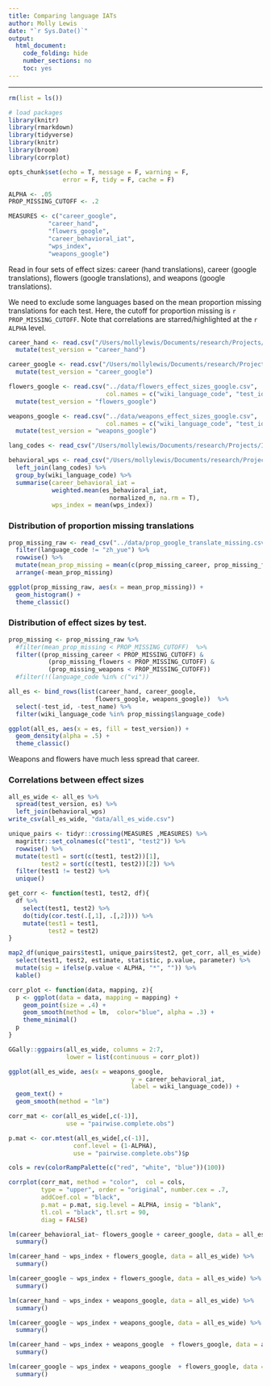 ```yaml
---
title: Comparing language IATs
author: Molly Lewis 
date: "`r Sys.Date()`"
output: 
  html_document:
    code_folding: hide
    number_sections: no
    toc: yes
---
```

  
******

```r
rm(list = ls())

# load packages
library(knitr)
library(rmarkdown)
library(tidyverse)
library(knitr)
library(broom)
library(corrplot)

opts_chunk$set(echo = T, message = F, warning = F, 
               error = F, tidy = F, cache = F)
```


```r
ALPHA <- .05
PROP_MISSING_CUTOFF <- .2

MEASURES <- c("career_google", 
           "career_hand",
           "flowers_google",
           "career_behavioral_iat",
           "wps_index",
           "weapons_google")
```

Read in four sets of effect sizes: career (hand translations), career (google translations), flowers (google translations), and weapons (google translations). 

We need to exclude some languages based on the mean proportion missing translations for each test. Here, the cutoff for proportion missing is `r PROP_MISSING_CUTOFF`. Note that correlations are starred/highlighted at the `r ALPHA` level.

```r
career_hand <- read.csv("/Users/mollylewis/Documents/research/Projects/IATLANG/writeup/cogsci2018/analysis/study2b/data/career_effect_sizes_hand_translations.csv", col.names = c("wiki_language_code", "test_id", "test_name", "es"),  header = F, fill = TRUE) %>%
  mutate(test_version = "career_hand")

career_google <- read.csv("/Users/mollylewis/Documents/research/Projects/IATLANG/writeup/cogsci2018/analysis/study2b/google_translate_and_names_analysis/data/career_effect_sizes_google_translations.csv", col.names = c("wiki_language_code", "test_id", "test_name", "es"),  header = F, fill = TRUE) %>%
  mutate(test_version = "career_google")

flowers_google <- read.csv("../data/flowers_effect_sizes_google.csv", 
                           col.names = c("wiki_language_code", "test_id", "test_name", "es"), header = F, fill = TRUE)  %>%
  mutate(test_version = "flowers_google")

weapons_google <- read.csv("../data/weapons_effect_sizes_google.csv", 
                           col.names = c("wiki_language_code", "test_id", "test_name", "es"), header = F, fill = TRUE) %>%
  mutate(test_version = "weapons_google")
```

```r
lang_codes <- read_csv("/Users/mollylewis/Documents/research/Projects/IATLANG/writeup/cogsci2018/analysis/study2b/data/language_names_to_wiki_codes.csv")

behavioral_wps <- read_csv("/Users/mollylewis/Documents/research/Projects/IATLANG/writeup/cogsci2018/analysis/all/all_measures_df.csv") %>%
  left_join(lang_codes) %>%
  group_by(wiki_language_code) %>%
  summarise(career_behavioral_iat =
            weighted.mean(es_behavioral_iat,
                            normalized_n, na.rm = T),
            wps_index = mean(wps_index)) 
```


### Distribution of proportion missing translations
```r
prop_missing_raw <- read_csv("../data/prop_google_translate_missing.csv")  %>%
  filter(language_code != "zh_yue") %>%
  rowwise() %>%
  mutate(mean_prop_missing = mean(c(prop_missing_career, prop_missing_flowers, prop_missing_weapons))) %>%
  arrange(-mean_prop_missing)

ggplot(prop_missing_raw, aes(x = mean_prop_missing)) +
  geom_histogram() +
  theme_classic()
```

### Distribution of effect sizes by test.


```r
prop_missing <- prop_missing_raw %>%
  #filter(mean_prop_missing < PROP_MISSING_CUTOFF)  %>%
  filter((prop_missing_career < PROP_MISSING_CUTOFF) & 
           (prop_missing_flowers < PROP_MISSING_CUTOFF) & 
           (prop_missing_weapons < PROP_MISSING_CUTOFF)) 
  #filter(!(language_code %in% c("vi"))

all_es <- bind_rows(list(career_hand, career_google, 
                        flowers_google, weapons_google))  %>%
  select(-test_id, -test_name) %>%
  filter(wiki_language_code %in% prop_missing$language_code)
```

```r
ggplot(all_es, aes(x = es, fill = test_version)) +
  geom_density(alpha = .5) +
  theme_classic()
```

Weapons and flowers have much less spread that career.


### Correlations between effect sizes 
```r
all_es_wide <- all_es %>%
  spread(test_version, es) %>%
  left_join(behavioral_wps)
write_csv(all_es_wide, "data/all_es_wide.csv")

unique_pairs <- tidyr::crossing(MEASURES ,MEASURES) %>% 
  magrittr::set_colnames(c("test1", "test2")) %>%
  rowwise() %>%
  mutate(test1 = sort(c(test1, test2))[1],       
         test2 = sort(c(test1, test2))[2]) %>%
  filter(test1 != test2) %>%                      
  unique()  

get_corr <- function(test1, test2, df){
  df %>%
    select(test1, test2) %>%
    do(tidy(cor.test(.[,1], .[,2]))) %>%
    mutate(test1 = test1, 
           test2 = test2)
}

map2_df(unique_pairs$test1, unique_pairs$test2, get_corr, all_es_wide)  %>%
  select(test1, test2, estimate, statistic, p.value, parameter) %>%
  mutate(sig = ifelse(p.value < ALPHA, "*", "")) %>%
  kable()
```

```r
corr_plot <- function(data, mapping, z){
  p <- ggplot(data = data, mapping = mapping) + 
    geom_point(size = .4) + 
    geom_smooth(method = lm,  color="blue", alpha = .3) +
    theme_minimal()
  p
}

GGally::ggpairs(all_es_wide, columns = 2:7, 
                lower = list(continuous = corr_plot))
```

```r
ggplot(all_es_wide, aes(x = weapons_google,
                                  y = career_behavioral_iat, 
                                  label = wiki_language_code)) +
  geom_text() +
  geom_smooth(method = "lm")

``` 

```r
corr_mat <- cor(all_es_wide[,c(-1)], 
                use = "pairwise.complete.obs")

p.mat <- cor.mtest(all_es_wide[,c(-1)], 
                  conf.level = (1-ALPHA),  
                  use = "pairwise.complete.obs")$p

cols = rev(colorRampPalette(c("red", "white", "blue"))(100))

corrplot(corr_mat, method = "color",  col = cols,
         type = "upper", order = "original", number.cex = .7,
         addCoef.col = "black", 
         p.mat = p.mat, sig.level = ALPHA, insig = "blank", 
         tl.col = "black", tl.srt = 90,
         diag = FALSE)
```

```r
lm(career_behavioral_iat~ flowers_google + career_google, data = all_es_wide) %>%
  summary()

lm(career_hand ~ wps_index + flowers_google, data = all_es_wide) %>%
  summary()

lm(career_google ~ wps_index + flowers_google, data = all_es_wide) %>%
  summary()

lm(career_hand ~ wps_index + weapons_google, data = all_es_wide) %>%
  summary()

lm(career_google ~ wps_index + weapons_google, data = all_es_wide) %>%
  summary()

lm(career_hand ~ wps_index + weapons_google  + flowers_google, data = all_es_wide) %>%
  summary()

lm(career_google ~ wps_index + weapons_google  + flowers_google, data = all_es_wide) %>%
  summary()



```
